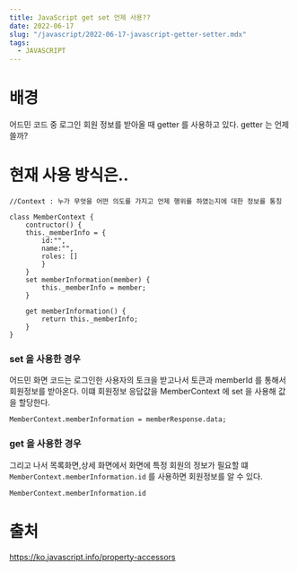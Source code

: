 ```yaml
---
title: JavaScript get set 언제 사용??
date: 2022-06-17
slug: "/javascript/2022-06-17-javascript-getter-setter.mdx"
tags:
  - JAVASCRIPT
---
```

# 배경
어드민 코드 중 로그인 회원 정보를 받아올 때 getter 를 사용하고 있다.
getter 는 언제 쓸까?

# 현재 사용 방식은..
```
//Context : 누가 무엇을 어떤 의도를 가지고 언제 행위를 하였는지에 대한 정보를 통칭

class MemberContext {
    contructor() {
    this._memberInfo = {
        id:"",
        name:"",
        roles: []
        }
    }
    set memberInformation(member) {
        this._memberInfo = member;
    }
    
    get memberInformation() {
        return this._memberInfo;
    }
}
```

### set 을 사용한 경우
어드민 화면 코드는 로그인한 사용자의 토크을 받고나서 토큰과 memberId 를 통해서 회원정보를 받아온다.
이떄 회원정보 응답값을 MemberContext 에 set 을 사용해 값을 할당한다.
```
MemberContext.memberInformation = memberResponse.data;
```
### get 을 사용한 경우
그리고 나서 
목록화면,상세 화면에서 화면에 특정 회원의 정보가 필요할 떄 `MemberContext.memberInformation.id` 를 사용하면 회원정보를 알 수 있다.
```
MemberContext.memberInformation.id
```

# 출처
https://ko.javascript.info/property-accessors
